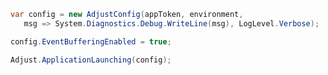 ```c#
var config = new AdjustConfig(appToken, environment,
   msg => System.Diagnostics.Debug.WriteLine(msg), LogLevel.Verbose);

config.EventBufferingEnabled = true;

Adjust.ApplicationLaunching(config);
```
